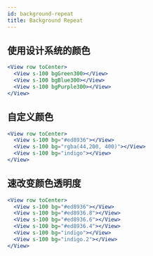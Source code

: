 ```yaml
---
id: background-repeat
title: Background Repeat
---
```


## 使用设计系统的颜色

```jsx live
<View row toCenter>
  <View s-100 bgGreen300></View>
  <View s-100 bgBlue300></View>
  <View s-100 bgPurple300></View>
</View>
```

## 自定义颜色

```jsx live
<View row toCenter>
  <View s-100 bg="#ed8936"></View>
  <View s-100 bg="rgba(44,200, 400)"></View>
  <View s-100 bg="indigo"></View>
</View>
```

## 速改变颜色透明度

```jsx live
<View row toCenter>
  <View s-100 bg="#ed8936"></View>
  <View s-100 bg="#ed8936.8"></View>
  <View s-100 bg="#ed8936.6"></View>
  <View s-100 bg="#ed8936.4"></View>
  <View s-100 bg="indigo"></View>
  <View s-100 bg="indigo.2"></View>
</View>
```
